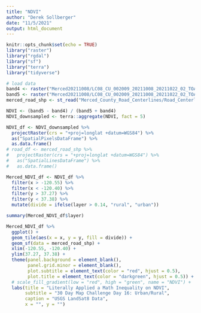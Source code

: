 ```yaml
---
title: "NDVI"
author: "Derek Sollberger"
date: "11/5/2021"
output: html_document
---
```


```r
knitr::opts_chunk$set(echo = TRUE)
library("raster")
library("rgdal")
library("sf")
library("terra")
library("tidyverse")
```

```r
# load data
band4 <- raster("Merced20211008/LC08_CU_002009_20211008_20211022_02_TOA_B4.tif")
band5 <- raster("Merced20211008/LC08_CU_002009_20211008_20211022_02_TOA_B5.tif")
merced_road_shp <- st_read("Merced_County_Road_Centerlines/Road_Centerlines.shp")
```

```r
NDVI <- (band5 - band4) / (band5 + band4)
NDVI_downsampled <- terra::aggregate(NDVI, fact = 5)
```

```r
NDVI_df <- NDVI_downsampled %>%
  projectRaster(crs = "+proj=longlat +datum=WGS84") %>%
  as("SpatialPixelsDataFrame") %>% 
  as.data.frame()
# road_df <- merced_road_shp %>%
#   projectRaster(crs = "+proj=longlat +datum=WGS84") %>%
#   as("SpatialLinesDataFrame") %>% 
#   as.data.frame()
```

```r
Merced_NDVI_df <- NDVI_df %>%
  filter(x > -120.55) %>%
  filter(x < -120.40) %>%
  filter(y > 37.27) %>%
  filter(y < 37.38) %>%
  mutate(divide = ifelse(layer > 0.14, "rural", "urban"))
```

```r
summary(Merced_NDVI_df$layer)
```


```r
Merced_NDVI_df %>%
  ggplot() +
  geom_tile(aes(x = x, y = y, fill = divide)) +
  geom_sf(data = merced_road_shp) +
  xlim(-120.55, -120.40) +
  ylim(37.27, 37.38) +
  theme(panel.background = element_blank(),
        panel.grid.minor = element_blank(),
        plot.subtitle = element_text(color = "red", hjust = 0.5),
        plot.title = element_text(color = "darkgreen", hjust = 0.5)) + 
  # scale_fill_gradient(low = "red", high = "green", name = "NDVI") +
  labs(title = "Literally Applied a Math Inequality on NDVI",
       subtitle = "30 Day Map Challenge Day 16: Urban/Rural",
       caption = "USGS LandSat8 Data",
       x = "", y = "")
```

